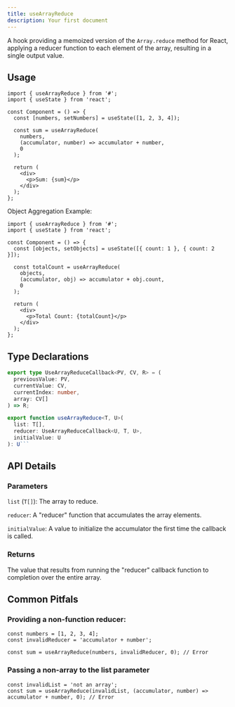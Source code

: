 ```yaml
---
title: useArrayReduce
description: Your first document
---
```


A hook providing a memoized version of the `Array.reduce` method for React, applying a reducer function to each element of the array, resulting in a single output value.

## Usage

```tsx
import { useArrayReduce } from '#';
import { useState } from 'react';

const Component = () => {
  const [numbers, setNumbers] = useState([1, 2, 3, 4]);

  const sum = useArrayReduce(
    numbers,
    (accumulator, number) => accumulator + number,
    0
  );

  return (
    <div>
      <p>Sum: {sum}</p>
    </div>
  );
};
```

Object Aggregation Example:

```tsx
import { useArrayReduce } from '#';
import { useState } from 'react';

const Component = () => {
  const [objects, setObjects] = useState([{ count: 1 }, { count: 2 }]);

  const totalCount = useArrayReduce(
    objects,
    (accumulator, obj) => accumulator + obj.count,
    0
  );

  return (
    <div>
      <p>Total Count: {totalCount}</p>
    </div>
  );
};
```

## Type Declarations

````typescript
export type UseArrayReduceCallback<PV, CV, R> = (
  previousValue: PV,
  currentValue: CV,
  currentIndex: number,
  array: CV[]
) => R;

export function useArrayReduce<T, U>(
  list: T[],
  reducer: UseArrayReduceCallback<U, T, U>,
  initialValue: U
): U```
````

## API Details

### Parameters

`list` (`T[]`): The array to reduce.

`reducer`: A "reducer" function that accumulates the array elements.

`initialValue`: A value to initialize the accumulator the first time the callback is called.

### Returns

The value that results from running the "reducer" callback function to completion over the entire array.

## Common Pitfals

### Providing a non-function reducer:

```tsx
const numbers = [1, 2, 3, 4];
const invalidReducer = 'accumulator + number';

const sum = useArrayReduce(numbers, invalidReducer, 0); // Error
```

### Passing a non-array to the list parameter

```tsx
const invalidList = 'not an array';
const sum = useArrayReduce(invalidList, (accumulator, number) => accumulator + number, 0); // Error
```
